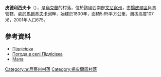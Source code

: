 {{coord|48|14|30|N|28|28|35|E|scale:30000|display=title}}

'''皮德利西夫卡'''（{{lang-uk|Підлісівка}}），是[[烏克蘭|烏克蘭]]的村落，位於該國西南部[[文尼察州|文尼察州]]，由[[揚皮爾區|揚皮爾區]]負責管轄，處於[[馬爾基夫卡河|馬爾基夫卡河]]畔，始建於1800年，面積5.65平方公里，海拔高度107米，2001年人口675。

==參考資料==
*[http://w1.c1.rada.gov.ua/pls/z7502/A005?rdat1=11.08.2013&rf7571=3542 Підлісівка]
* [http://weather.in.ua/ua/vinnickaja/20579 Погода в селі Підлісівка] {{Wayback|url=http://weather.in.ua/ua/vinnickaja/20579 |date=20160305113108 }}
* [http://uamaps.com/ukraine-map/vinnitskaya/yampolskiy/podlesovka/ Мапа] {{Wayback|url=http://uamaps.com/ukraine-map/vinnitskaya/yampolskiy/podlesovka/ |date=20080620002021 }}

[[Category:文尼察州村落|Category:文尼察州村落]]
[[Category:揚皮爾區村落|Category:揚皮爾區村落]]


{{Vinnytsia-geo-stub}}
